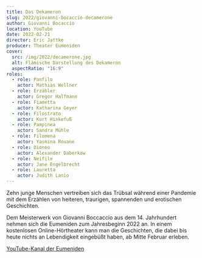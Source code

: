 ```yaml
---
title: Das Dekameron
slug: 2022/giovanni-bocaccio-decamerone
author: Giovanni Bocaccio
location: YouTube
date: 2022-02-21
director: Eric Jattke
producer: Theater Eumeniden
cover:
  src: /img/2022/decamerone.jpg
  alt: Flämische Darstellung des Dekameron
  aspectRatio: "16:9"
roles:
  - role: Panfilo
    actor: Mathias Wellner
  - role: Erzähler
    actor: Gregor Halfmann
  - role: Fiametta
    actor: Katharina Geyer
  - role: Filostrato
    actor: Kurt Hinkefuß
  - role: Pampinea
    actor: Sandra Mühle
  - role: Filomena
    actor: Yasmina Rouane
  - role: Dioneo
    actor: Alexander Daberkow
  - role: Neifile
    actor: Jane Engelbrecht
  - role: Lauretta
    actor: Judith Lanio
---
```


Zehn junge Menschen vertreiben sich das Trübsal während einer Pandemie mit dem Erzählen von heiteren, traurigen, spannenden und erotischen Geschichten.

Dem Meisterwerk von Giovanni Boccaccio aus dem 14. Jahrhundert nehmen sich die Eumeniden zum Jahresbeginn 2022 an. In einem kostenlosen Online-Hörtheater kann man die Geschichten, die dabei bis heute nichts an Lebendigkeit eingebüßt haben, ab Mitte Februar erleben.

[YouTube-Kanal der Eumeniden](https://www.youtube.com/channel/UC7aroezV4jZw3JEbgSIalPg/featured)
